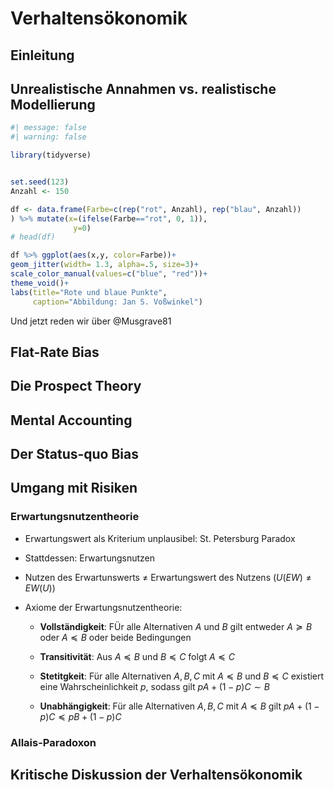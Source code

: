 # Verhaltensökonomik

## Einleitung

## Unrealistische Annahmen vs. realistische Modellierung

```r
#| message: false
#| warning: false

library(tidyverse)


set.seed(123)
Anzahl <- 150

df <- data.frame(Farbe=c(rep("rot", Anzahl), rep("blau", Anzahl))
) %>% mutate(x=(ifelse(Farbe=="rot", 0, 1)),
              y=0)
# head(df)

df %>% ggplot(aes(x,y, color=Farbe))+
geom_jitter(width= 1.3, alpha=.5, size=3)+
scale_color_manual(values=c("blue", "red"))+
theme_void()+
labs(title="Rote und blaue Punkte",
     caption="Abbildung: Jan S. Voßwinkel")
```

Und jetzt reden wir über @Musgrave81

## Flat-Rate Bias

## Die Prospect Theory

## Mental Accounting

## Der Status-quo Bias

## Umgang mit Risiken

### Erwartungsnutzentheorie 

- Erwartungswert als Kriterium unplausibel: St. Petersburg Paradox 

- Stattdessen: Erwartungsnutzen
- Nutzen des Erwartunswerts $\neq$ Erwartungswert des Nutzens ($U(EW)\neq EW(U)$)

- Axiome der Erwartungsnutzentheorie:

  - **Vollständigkeit**: FÜr alle Alternativen $A$ und $B$ gilt entweder $A \succeq B$ oder $A \preceq B$ oder beide Bedingungen
  
  - **Transitivität**: Aus $A \preceq B$ und $B \preceq C$ folgt $A \preceq C$
  
  - **Stetitgkeit**: Für alle Alternativen $A, B, C$ mit $A \preceq B$ und $B \preceq C$ existiert eine Wahrscheinlichkeit $p$, sodass gilt $pA+(1-p)C \sim B$
  
  - **Unabhängigkeit**: Für alle Alternativen $A, B, C$ mit $A \preceq B$ gilt $pA+(1-p)C \preceq pB+(1-p)C$ 



### Allais-Paradoxon




## Kritische Diskussion der Verhaltensökonomik